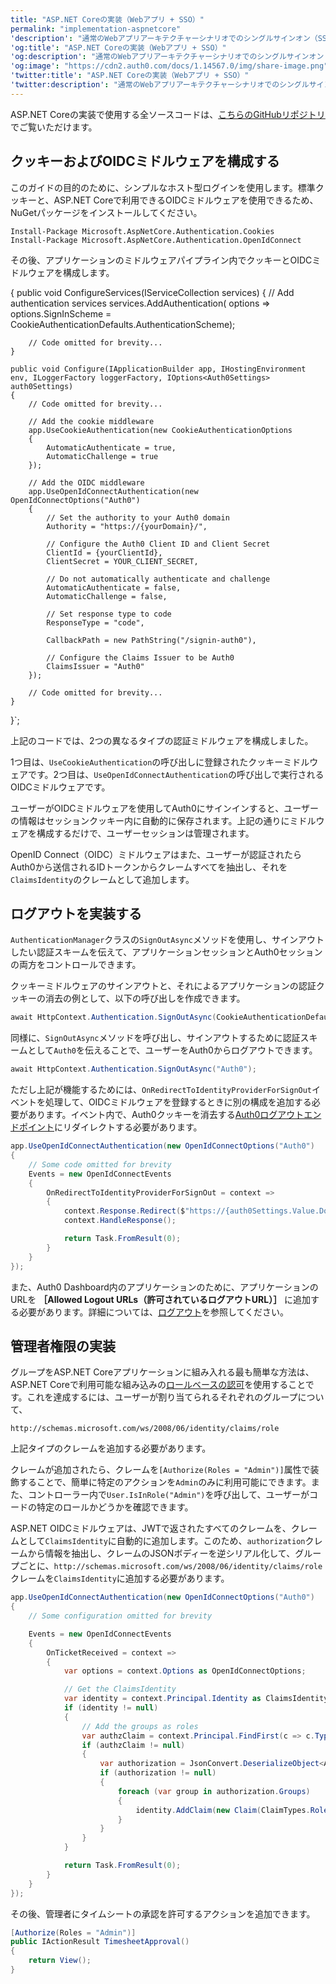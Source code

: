 ```yaml
---
title: "ASP.NET Coreの実装（Webアプリ + SSO）"
permalink: "implementation-aspnetcore"
'description': "通常のWebアプリアーキテクチャーシナリオでのシングルサインオン（SSO）のためのASP.NET Coreの実装"
'og:title': "ASP.NET Coreの実装（Webアプリ + SSO）"
'og:description': "通常のWebアプリアーキテクチャーシナリオでのシングルサインオン（SSO）のためのASP.NET Coreの実装"
'og:image': "https://cdn2.auth0.com/docs/1.14567.0/img/share-image.png"
'twitter:title': "ASP.NET Coreの実装（Webアプリ + SSO）"
'twitter:description': "通常のWebアプリアーキテクチャーシナリオでのシングルサインオン（SSO）のためのASP.NET Coreの実装"
---
```



ASP.NET Coreの実装で使用する全ソースコードは、[こちらのGitHubリポジトリ](https://github.com/auth0-samples/auth0-pnp-webapp-oidc)でご覧いただけます。

## クッキーおよびOIDCミドルウェアを構成する

このガイドの目的のために、シンプルなホスト型ログインを使用します。標準クッキーと、ASP.NET Coreで利用できるOIDCミドルウェアを使用できるため、NuGetパッケージをインストールしてください。

``` lines
Install-Package Microsoft.AspNetCore.Authentication.Cookies
Install-Package Microsoft.AspNetCore.Authentication.OpenIdConnect
```

その後、アプリケーションのミドルウェアパイプライン内でクッキーとOIDCミドルウェアを構成します。

{
    public void ConfigureServices(IServiceCollection services)
    {
        // Add authentication services
        services.AddAuthentication(
            options => options.SignInScheme = CookieAuthenticationDefaults.AuthenticationScheme);

        // Code omitted for brevity...
    }

    public void Configure(IApplicationBuilder app, IHostingEnvironment env, ILoggerFactory loggerFactory, IOptions<Auth0Settings> auth0Settings)
    {
        // Code omitted for brevity...

        // Add the cookie middleware
        app.UseCookieAuthentication(new CookieAuthenticationOptions
        {
            AutomaticAuthenticate = true,
            AutomaticChallenge = true
        });

        // Add the OIDC middleware
        app.UseOpenIdConnectAuthentication(new OpenIdConnectOptions("Auth0")
        {
            // Set the authority to your Auth0 domain
            Authority = "https://{yourDomain}/",

            // Configure the Auth0 Client ID and Client Secret
            ClientId = {yourClientId},
            ClientSecret = YOUR_CLIENT_SECRET,

            // Do not automatically authenticate and challenge
            AutomaticAuthenticate = false,
            AutomaticChallenge = false,

            // Set response type to code
            ResponseType = "code",

            CallbackPath = new PathString("/signin-auth0"),

            // Configure the Claims Issuer to be Auth0
            ClaimsIssuer = "Auth0"
        });

        // Code omitted for brevity...
    }
}`;

<AuthCodeBlock children={codeExample} language="csharp" />

上記のコードでは、2つの異なるタイプの認証ミドルウェアを構成しました。

1つ目は、`UseCookieAuthentication`の呼び出しに登録されたクッキーミドルウェアです。2つ目は、`UseOpenIdConnectAuthentication`の呼び出しで実行されるOIDCミドルウェアです。

ユーザーがOIDCミドルウェアを使用してAuth0にサインインすると、ユーザーの情報はセッションクッキー内に自動的に保存されます。上記の通りにミドルウェアを構成するだけで、ユーザーセッションは管理されます。

<Tooltip data-tooltip-id="react-containers-DefinitionTooltip-0" href="/docs/ja-jp/glossary?term=openid" tip="OpenID: アプリケーションがログイン情報を収集および保存することなくにユーザーのIDを検証できるようにする認証用のオープン標準。" cta="用語集の表示">OpenID</Tooltip> Connect（OIDC）ミドルウェアはまた、ユーザーが認証されたらAuth0から送信されるIDトークンからクレームすべてを抽出し、それを`ClaimsIdentity`のクレームとして追加します。

## ログアウトを実装する

`AuthenticationManager`クラスの`SignOutAsync`メソッドを使用し、サインアウトしたい認証スキームを伝えて、アプリケーションセッションとAuth0セッションの両方をコントロールできます。

クッキーミドルウェアのサインアウトと、それによるアプリケーションの認証クッキーの消去の例として、以下の呼び出しを作成できます。

```csharp lines
await HttpContext.Authentication.SignOutAsync(CookieAuthenticationDefaults.AuthenticationScheme);
```

同様に、`SignOutAsync`メソッドを呼び出し、サインアウトするために認証スキームとして`Auth0`を伝えることで、ユーザーをAuth0からログアウトできます。

```csharp lines
await HttpContext.Authentication.SignOutAsync("Auth0");
```

ただし上記が機能するためには、`OnRedirectToIdentityProviderForSignOut`イベントを処理して、OIDCミドルウェアを登録するときに別の構成を追加する必要があります。イベント内で、Auth0クッキーを消去する[Auth0ログアウトエンドポイント](https://auth0.com/docs/api/authentication/reference#logout)にリダイレクトする必要があります。

```csharp lines
app.UseOpenIdConnectAuthentication(new OpenIdConnectOptions("Auth0")
{
    // Some code omitted for brevity
    Events = new OpenIdConnectEvents
    {
        OnRedirectToIdentityProviderForSignOut = context =>
        {
            context.Response.Redirect($"https://{auth0Settings.Value.Domain}/v2/logout?client_id={auth0Settings.Value.ClientId}&returnTo={context.Request.Scheme}://{context.Request.Host}/");
            context.HandleResponse();

            return Task.FromResult(0);
        }
    }
});
```

また、<Tooltip data-tooltip-id="react-containers-DefinitionTooltip-0" href="/docs/ja-jp/glossary?term=auth0-dashboard" tip="Auth0 Dashboard: サービスを構成するためのAuth0の主製品。" cta="用語集の表示">Auth0 Dashboard</Tooltip>内のアプリケーションのために、アプリケーションのURLを **［Allowed Logout URLs（許可されているログアウトURL）］** に追加する必要があります。詳細については、[ログアウト](https://auth0.com/docs/logout)を参照してください。

## 管理者権限の実装

グループをASP.NET Coreアプリケーションに組み入れる最も簡単な方法は、ASP.NET Coreで利用可能な組み込みの[ロールベースの認可](https://docs.asp.net/en/latest/security/authorization/roles.html)を使用することです。これを達成するには、ユーザーが割り当てられるそれぞれのグループについて、

``` lines
http://schemas.microsoft.com/ws/2008/06/identity/claims/role
```

上記タイプのクレームを追加する必要があります。

クレームが追加されたら、クレームを`[Authorize(Roles = "Admin")]`属性で装飾することで、簡単に特定のアクションを`Admin`のみに利用可能にできます。また、コントローラー内で`User.IsInRole("Admin")`を呼び出して、ユーザーがコードの特定のロールかどうかを確認できます。

ASP.NET OIDCミドルウェアは、<Tooltip data-tooltip-id="react-containers-DefinitionTooltip-3" href="/docs/ja-jp/glossary?term=json-web-token" tip="JSON Web Token（JWT）: 二者間のクレームを安全に表現するために使用される標準IDトークン形式（および多くの場合、アクセストークン形式）。" cta="用語集の表示">JWT</Tooltip>で返されたすべてのクレームを、クレームとして`ClaimsIdentity`に自動的に追加します。このため、`authorization`クレームから情報を抽出し、クレームのJSONボディーを逆シリアル化して、グループごとに、`http://schemas.microsoft.com/ws/2008/06/identity/claims/role`クレームを`ClaimsIdentity`に追加する必要があります。

```csharp lines
app.UseOpenIdConnectAuthentication(new OpenIdConnectOptions("Auth0")
{
    // Some configuration omitted for brevity

    Events = new OpenIdConnectEvents
    {
        OnTicketReceived = context =>
        {
            var options = context.Options as OpenIdConnectOptions;

            // Get the ClaimsIdentity
            var identity = context.Principal.Identity as ClaimsIdentity;
            if (identity != null)
            {
                // Add the groups as roles
                var authzClaim = context.Principal.FindFirst(c => c.Type == "authorization");
                if (authzClaim != null)
                {
                    var authorization = JsonConvert.DeserializeObject<Auth0Authorization>(authzClaim.Value);
                    if (authorization != null)
                    {
                        foreach (var group in authorization.Groups)
                        {
                            identity.AddClaim(new Claim(ClaimTypes.Role, group, ClaimValueTypes.String, options.Authority));
                        }
                    }
                }
            }

            return Task.FromResult(0);
        }
    }
});
```

その後、管理者にタイムシートの承認を許可するアクションを追加できます。

```csharp lines
[Authorize(Roles = "Admin")]
public IActionResult TimesheetApproval()
{          
    return View();
}
```

